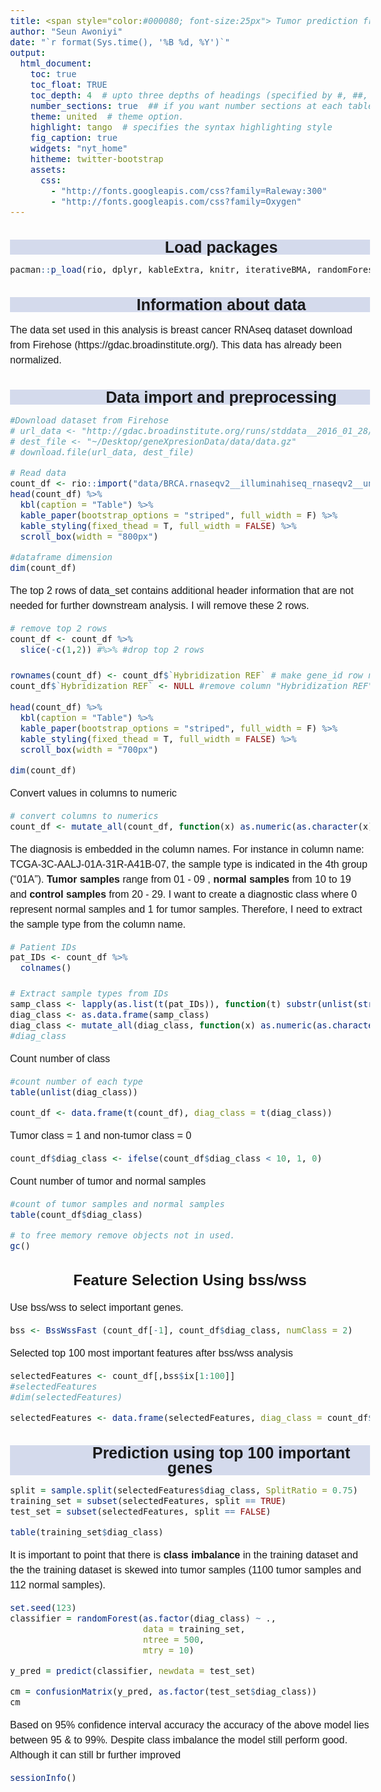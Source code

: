 ```yaml
---
title: <span style="color:#000080; font-size:25px"> Tumor prediction from transcriptomic data  </span>
author: "Seun Awoniyi"
date: "`r format(Sys.time(), '%B %d, %Y')`"
output: 
  html_document:
    toc: true 
    toc_float: TRUE
    toc_depth: 4  # upto three depths of headings (specified by #, ##, ### and ####)
    number_sections: true  ## if you want number sections at each table   header
    theme: united  # theme option.
    highlight: tango  # specifies the syntax highlighting style
    fig_caption: true
    widgets: "nyt_home"
    hitheme: twitter-bootstrap
    assets:
      css:
        - "http://fonts.googleapis.com/css?family=Raleway:300"
        - "http://fonts.googleapis.com/css?family=Oxygen"
---
```

<!------------------------------- styling css --------------------------------------->
<style>
body{
  font-family: 'Oxygen', sans-serif;
  font-size: 16px;
  line-height: 24px;
}



h1,h2,h3,h4 {
  font-family: 'Raleway', sans-serif;
  text-align: center;
}

.container { width: 1000px; }
h1 {
  background-color: #D4DAEC;
  text-indent: 100px;
  font-size:25px;
}
h4 {
  text-indent: 100px;
}

</style>


<!------------------------------ /styling css --------------------------------------->

# Load packages
```r
pacman::p_load(rio, dplyr, kableExtra, knitr, iterativeBMA, randomForest, caTools, caret)
```

# Information about data

The data set used in this analysis is breast cancer RNAseq dataset download from Firehose (https://gdac.broadinstitute.org/).
This data has already been normalized.

# Data import and preprocessing
```r
#Download dataset from Firehose
# url_data <- "http://gdac.broadinstitute.org/runs/stddata__2016_01_28/data/BRCA/20160128/gdac.broadinstitute.org_BRCA.Merge_rnaseqv2__illuminahiseq_rnaseqv2__unc_edu__Level_3__RSEM_genes_normalized__data.Level_3.2016012800.0.0.tar.gz"
# dest_file <- "~/Desktop/geneXpresionData/data/data.gz"
# download.file(url_data, dest_file)
```



```r
# Read data
count_df <- rio::import("data/BRCA.rnaseqv2__illuminahiseq_rnaseqv2__unc_edu__Level_3__RSEM_genes_normalized__data.data.txt")
head(count_df) %>% 
  kbl(caption = "Table") %>% 
  kable_paper(bootstrap_options = "striped", full_width = F) %>% 
  kable_styling(fixed_thead = T, full_width = FALSE) %>% 
  scroll_box(width = "800px")
```


```r
#dataframe dimension
dim(count_df)
```

The top 2 rows of data_set contains additional header information that are not needed for further downstream analysis. I will remove these 2 rows.
```r
# remove top 2 rows 
count_df <- count_df %>% 
  slice(-c(1,2)) #%>% #drop top 2 rows

rownames(count_df) <- count_df$`Hybridization REF` # make gene_id row name
count_df$`Hybridization REF` <- NULL #remove column "Hybridization REF"
  
head(count_df) %>% 
  kbl(caption = "Table") %>% 
  kable_paper(bootstrap_options = "striped", full_width = F) %>% 
  kable_styling(fixed_thead = T, full_width = FALSE) %>% 
  scroll_box(width = "700px")
```


```r
dim(count_df)
```

Convert values in columns to numeric
```r
# convert columns to numerics
count_df <- mutate_all(count_df, function(x) as.numeric(as.character(x)))
```

The diagnosis is embedded in the column names. For instance in column name: TCGA-3C-AALJ-01A-31R-A41B-07, the sample type is indicated in the 4th group ("01A"). __Tumor samples__ range from 01 - 09 , __normal samples__ from 10 to 19 and __control samples__ from 20 - 29. I want to create a diagnostic class where 0 represent normal samples and 1 for tumor samples. Therefore, I need to extract the sample type from the column name.

```r
# Patient IDs
pat_IDs <- count_df %>%
  colnames()

# Extract sample types from IDs
samp_class <- lapply(as.list(t(pat_IDs)), function(t) substr(unlist(strsplit(t, "-"))[4], 1, 2))
diag_class <- as.data.frame(samp_class)
diag_class <- mutate_all(diag_class, function(x) as.numeric(as.character(x)))
#diag_class
```

Count number of class
```r
#count number of each type
table(unlist(diag_class))
```


```r
count_df <- data.frame(t(count_df), diag_class = t(diag_class))
```

Tumor class = 1 and non-tumor class = 0
```r
count_df$diag_class <- ifelse(count_df$diag_class < 10, 1, 0)
```

Count number of tumor and normal samples
```r
#count of tumor samples and normal samples
table(count_df$diag_class)
```

```r
# to free memory remove objects not in used.
gc()
```

## Feature Selection Using bss/wss
Use bss/wss to select important genes.
```r
bss <- BssWssFast (count_df[-1], count_df$diag_class, numClass = 2)
```

Selected top 100 most important features after bss/wss analysis
```r
selectedFeatures <- count_df[,bss$ix[1:100]] 
#selectedFeatures
#dim(selectedFeatures)
```

```r
selectedFeatures <- data.frame(selectedFeatures, diag_class = count_df$diag_class)
```

# Prediction using top 100 important genes
```r
split = sample.split(selectedFeatures$diag_class, SplitRatio = 0.75)
training_set = subset(selectedFeatures, split == TRUE)
test_set = subset(selectedFeatures, split == FALSE)
```

```r
table(training_set$diag_class)
```
It is important to point that there is __class imbalance__ in the training dataset and the the training dataset is skewed into tumor samples (1100 tumor samples and 112 normal samples).

```r
set.seed(123)
classifier = randomForest(as.factor(diag_class) ~ .,
                          data = training_set,
                          ntree = 500,
                          mtry = 10)

```

```r
y_pred = predict(classifier, newdata = test_set)
```

```r
cm = confusionMatrix(y_pred, as.factor(test_set$diag_class))
cm
```

Based on 95% confidence interval accuracy the accuracy of the above model lies between 95 & to 99%. Despite class imbalance the model still perform good. Although it can still br further improved
```r
sessionInfo()
```

